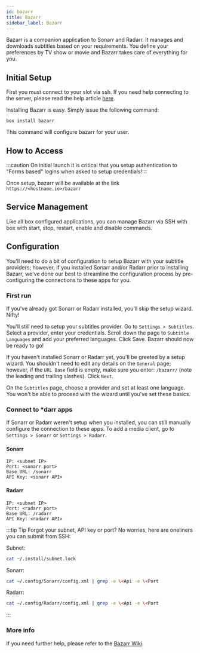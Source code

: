 ```yaml
---
id: bazarr
title: Bazarr
sidebar_label: Bazarr
---
```


Bazarr is a companion application to Sonarr and Radarr. It manages and downloads subtitles based on your requirements. You define your preferences by TV show or movie and Bazarr takes care of everything for you.

## Initial Setup

First you must connect to your slot via ssh. If you need help connecting to the server, please read the help article [here](../getting-started/how-do-i-connect.md).

Installing Bazarr is easy. Simply issue the following command:

```plaintext main
box install bazarr
```

This command will configure bazarr for your user.

## How to Access

:::caution On initial launch it is critical that you setup authentication to "Forms based" logins when asked to setup credentials!:::

Once setup, bazarr will be available at the link `https://<hostname.io>/bazarr`

## Service Management

Like all box configured applications, you can manage Bazarr via SSH with box with start, stop, restart, enable and disable commands.


<SystemdTabs service="bazarr" />

## Configuration

You'll need to do a bit of configuration to setup Bazarr with your subtitle providers; however, if you installed Sonarr and/or Radarr prior to installing Bazarr, we've done our best to streamline the configuration process by pre-configuring the connections to these apps for you.

### First run

If you've already got Sonarr or Radarr installed, you'll skip the setup wizard. Nifty!

You'll still need to setup your subtitles provider. Go to `Settings > Subtitles`. Select a provider, enter your credentials. Scroll down the page to `Subtitle Languages` and add your preferred languages. Click Save. Bazarr should now be ready to go!

If you haven't installed Sonarr or Radarr yet, you'll be greeted by a setup wizard. You shouldn't need to edit any details on the `General` page; however, if the `URL Base` field is empty, make sure you enter: `/bazarr/` (note the leading and trailing slashes). Click `Next`.

On the `Subtitles` page, choose a provider and set at least one language. You won't be able to proceed with the wizard until you've set these basics.

### Connect to \*darr apps

If Sonarr or Radarr weren't setup when you installed, you can still manually configure the connection to these apps. To add a media client, go to `Settings > Sonarr` or `Settings > Radarr`.

#### Sonarr

```plaintext
IP: <subnet IP>
Port: <sonarr port>
Base URL: /sonarr
API Key: <sonarr API>
```

#### Radarr

```plaintext
IP: <subnet IP>
Port: <radarr port>
Base URL: /radarr
API Key: <radarr API>
```

:::tip Tip
Forgot your subnet, API key or port? No worries, here are oneliners you can submit from SSH:

Subnet:

```bash
cat ~/.install/subnet.lock
```

Sonarr:

```bash
cat ~/.config/Sonarr/config.xml | grep -e \<Api -e \<Port
```

Radarr:

```bash
cat ~/.config/Radarr/config.xml | grep -e \<Api -e \<Port
```

:::

### More info

If you need further help, please refer to the [Bazarr Wiki](https://github.com/morpheus65535/bazarr/wiki).

